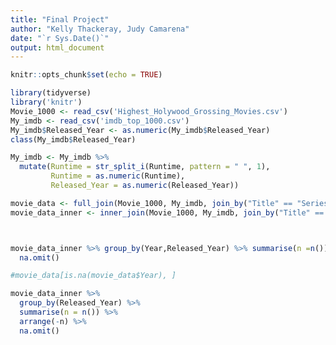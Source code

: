 ---
title: "Final Project"
author: "Kelly Thackeray, Judy Camarena"
date: "`r Sys.Date()`"
output: html_document
---

```{r setup, include=FALSE}
knitr::opts_chunk$set(echo = TRUE)
```



```{r echo = T, message=FALSE}
library(tidyverse)
library('knitr')
Movie_1000 <- read_csv('Highest_Holywood_Grossing_Movies.csv')
My_imdb <- read_csv('imdb_top_1000.csv')
My_imdb$Released_Year <- as.numeric(My_imdb$Released_Year)
class(My_imdb$Released_Year)

My_imdb <- My_imdb %>% 
  mutate(Runtime = str_split_i(Runtime, pattern = " ", 1),
         Runtime = as.numeric(Runtime), 
         Released_Year = as.numeric(Released_Year))

movie_data <- full_join(Movie_1000, My_imdb, join_by("Title" == "Series_Title")) %>% arrange(Title)
movie_data_inner <- inner_join(Movie_1000, My_imdb, join_by("Title" == "Series_Title"))




```


```{r}
movie_data_inner %>% group_by(Year,Released_Year) %>% summarise(n =n()) %>% arrange(-n) %>% 
  na.omit()

#movie_data[is.na(movie_data$Year), ]

movie_data_inner %>% 
  group_by(Released_Year) %>% 
  summarise(n = n()) %>% 
  arrange(-n) %>% 
  na.omit()
```

```{r}
```


```{r}

```




